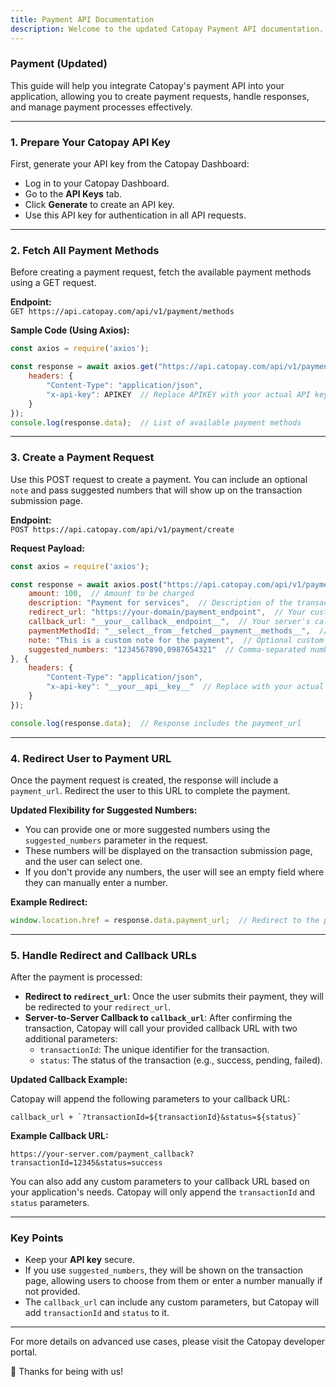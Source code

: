 ```yaml
---
title: Payment API Documentation
description: Welcome to the updated Catopay Payment API documentation. Follow these steps to seamlessly integrate Catopay's payment services into your application.
---
```

### Payment (Updated)

This guide will help you integrate Catopay's payment API into your application, allowing you to create payment requests, handle responses, and manage payment processes effectively.

---

### 1. Prepare Your Catopay API Key

First, generate your API key from the Catopay Dashboard:

- Log in to your Catopay Dashboard.
- Go to the **API Keys** tab.
- Click **Generate** to create an API key.
- Use this API key for authentication in all API requests.

---

### 2. Fetch All Payment Methods

Before creating a payment request, fetch the available payment methods using a GET request.

**Endpoint:**  
`GET https://api.catopay.com/api/v1/payment/methods`

**Sample Code (Using Axios):**
```javascript
const axios = require('axios');

const response = await axios.get("https://api.catopay.com/api/v1/payment/methods", {
    headers: {
        "Content-Type": "application/json",
        "x-api-key": APIKEY  // Replace APIKEY with your actual API key
    }
});
console.log(response.data);  // List of available payment methods
```

---

### 3. Create a Payment Request

Use this POST request to create a payment. You can include an optional `note` and pass suggested numbers that will show up on the transaction submission page.

**Endpoint:**  
`POST https://api.catopay.com/api/v1/payment/create`

**Request Payload:**
```javascript
const axios = require('axios');

const response = await axios.post("https://api.catopay.com/api/v1/payment/create", {
    amount: 100,  // Amount to be charged
    description: "Payment for services",  // Description of the transaction
    redirect_url: "https://your-domain/payment_endpoint",  // Your custom redirect URL
    callback_url: "__your__callback__endpoint__",  // Your server's callback URL
    paymentMethodId: "__select__from__fetched__payment__methods__",  // ID from fetched methods
    note: "This is a custom note for the payment",  // Optional custom note
    suggested_numbers: "1234567890,0987654321"  // Comma-separated numbers for the transaction page
}, {
    headers: {
        "Content-Type": "application/json",
        "x-api-key": "__your__api__key__"  // Replace with your actual API key
    }
});

console.log(response.data);  // Response includes the payment_url
```

---

### 4. Redirect User to Payment URL

Once the payment request is created, the response will include a `payment_url`. Redirect the user to this URL to complete the payment.

**Updated Flexibility for Suggested Numbers:**
- You can provide one or more suggested numbers using the `suggested_numbers` parameter in the request.
- These numbers will be displayed on the transaction submission page, and the user can select one.
- If you don't provide any numbers, the user will see an empty field where they can manually enter a number.

**Example Redirect:**
```javascript
window.location.href = response.data.payment_url;  // Redirect to the payment page
```

---

### 5. Handle Redirect and Callback URLs

After the payment is processed:

- **Redirect to `redirect_url`**: Once the user submits their payment, they will be redirected to your `redirect_url`.
- **Server-to-Server Callback to `callback_url`**: After confirming the transaction, Catopay will call your provided callback URL with two additional parameters:
  - `transactionId`: The unique identifier for the transaction.
  - `status`: The status of the transaction (e.g., success, pending, failed).

**Updated Callback Example:**

Catopay will append the following parameters to your callback URL:
```
callback_url + `?transactionId=${transactionId}&status=${status}`
```

**Example Callback URL:**
```
https://your-server.com/payment_callback?transactionId=12345&status=success
```

You can also add any custom parameters to your callback URL based on your application's needs. Catopay will only append the `transactionId` and `status` parameters.

---

### Key Points

- Keep your **API key** secure.
- If you use `suggested_numbers`, they will be shown on the transaction page, allowing users to choose from them or enter a number manually if not provided.
- The `callback_url` can include any custom parameters, but Catopay will add `transactionId` and `status` to it.

---

For more details on advanced use cases, please visit the Catopay developer portal.


💖 Thanks for being with us! 
